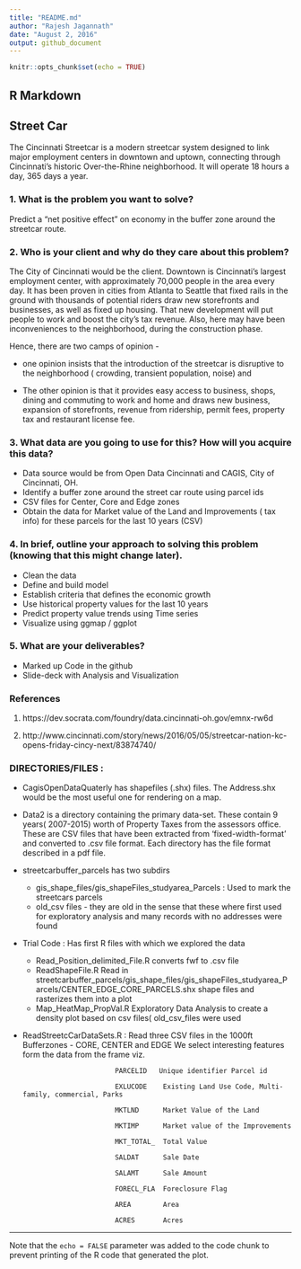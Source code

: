 ```yaml
---
title: "README.md"
author: "Rajesh Jagannath"
date: "August 2, 2016"
output: github_document
---
```


```r
knitr::opts_chunk$set(echo = TRUE)
```

## R Markdown

## Street Car 

The Cincinnati Streetcar is a modern streetcar system designed to link major employment centers in downtown and uptown, connecting through Cincinnati's historic Over-the-Rhine neighborhood.
It will operate 18 hours a day, 365 days a year.

### 1.	What is the problem you want to solve?
Predict a “net positive effect” on economy in the buffer zone around the streetcar route.

### 2.	Who is your client and why do they care about this problem?
The City of Cincinnati would be the client. 
Downtown is Cincinnati’s largest employment center, with approximately 70,000 people in the area every day. It has been proven in cities from Atlanta to Seattle that fixed rails in the ground with thousands of potential riders draw new storefronts and businesses, as well as fixed up housing. That new development will put people to work and boost the city’s tax revenue.
Also, here may have been inconveniences to the neighborhood, during the construction phase.  

Hence, there are two camps of opinion - 

*	one opinion  insists that the introduction of the streetcar is disruptive to the neighborhood ( crowding, transient population, noise) and 

*	The other opinion is that it provides easy access to  business, shops, dining and commuting to work and home and draws new business, expansion of storefronts, revenue from ridership, permit fees, property tax and restaurant license fee.

### 3.	What data are you going to use for this? How will you acquire this data? 
*	Data source would be from Open Data Cincinnati and CAGIS, City of Cincinnati, OH. 
*	Identify a buffer zone around the street car route  using parcel ids
*	CSV files for Center, Core and Edge zones
*	Obtain the data for Market value of the Land and Improvements ( tax info) for these  parcels for the last 10 years (CSV)

### 4.	In brief, outline your approach to solving this problem (knowing that this might change later).
*	Clean the data
*	Define and build model
*	Establish criteria that defines the economic growth
*	Use historical property values for the last 10 years
*	Predict property value trends using Time series 
*	Visualize using ggmap / ggplot

### 5.	What are your deliverables? 
*	Marked up Code in the github
* Slide-deck with Analysis and Visualization

### References
1.	https://dev.socrata.com/foundry/data.cincinnati-oh.gov/emnx-rw6d

2.	http://www.cincinnati.com/story/news/2016/05/05/streetcar-nation-kc-opens-friday-cincy-next/83874740/


### DIRECTORIES/FILES :

* CagisOpenDataQuaterly has  shapefiles (.shx) files. The Address.shx would be the most useful one for rendering on a map.
* Data2 is a directory containing the primary data-set. These contain 9 years( 2007-2015)  worth of Property Taxes from the assessors office. These are CSV files that have been extracted from 'fixed-width-format' and converted to .csv file format. Each directory has the file format described in a pdf file.

* streetcarbuffer_parcels has two subdirs
    + gis_shape_files/gis_shapeFiles_studyarea_Parcels : Used to mark the streetcars parcels
    + old_csv files                   - they are old in the sense that these where first used for exploratory analysis and many records with no addresses were found 
* Trial Code :                      Has first R files with which we explored the data 
    + Read_Position_delimited_File.R  converts fwf to .csv file
    + ReadShapeFile.R                 Read in streetcarbuffer_parcels/gis_shape_files/gis_shapeFiles_studyarea_Parcels/CENTER_EDGE_CORE_PARCELS.shx shape files and rasterizes them into a plot
  + Map_HeatMap_PropVal.R           Exploratory Data Analysis to create a density plot based on csv files( old_csv_files were used
 
 * ReadStreetcCarDataSets.R : Read three CSV files in the 1000ft Bufferzones - CORE, CENTER and EDGE
                              We select interesting features form the data from the frame viz. 

 
                              PARCELID   Unique identifier Parcel id   
                               
                              EXLUCODE    Existing Land Use Code, Multi-family, commercial, Parks  

                              MKTLND      Market Value of the Land   

                              MKTIMP      Market value of the Improvements   

                              MKT_TOTAL_  Total Value      

                              SALDAT      Sale Date           

                              SALAMT      Sale Amount        

                              FORECL_FLA  Foreclosure Flag    

                              AREA        Area               

                              ACRES       Acres                                                      
                              
 ***
                              
Note that the `echo = FALSE` parameter was added to the code chunk to prevent printing of the R code that generated the plot.
